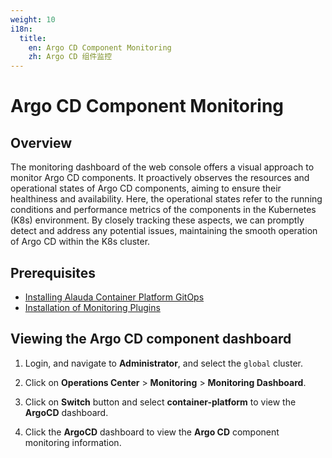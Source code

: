```yaml
---
weight: 10
i18n:
  title:
    en: Argo CD Component Monitoring
    zh: Argo CD 组件监控
---
```


# Argo CD Component Monitoring

## Overview

The monitoring dashboard of the web console offers a visual approach to monitor Argo CD components. It proactively observes the resources and operational states of Argo CD components, aiming to ensure their healthiness and availability. Here, the operational states refer to the running conditions and performance metrics of the components in the Kubernetes (K8s) environment. By closely tracking these aspects, we can promptly detect and address any potential issues, maintaining the smooth operation of Argo CD within the K8s cluster.

## Prerequisites
- [Installing Alauda Container Platform GitOps](/gitops/install_gitops/install_gitops_plugin.mdx)
- [Installation of Monitoring Plugins](/observability/monitor/install_monitor.mdx)

## Viewing the Argo CD component dashboard

1. Login, and navigate to **Administrator**, and select the `global` cluster.

2. Click on **Operations Center** > **Monitoring** > **Monitoring Dashboard**.

3. Click on **Switch** button and select **container-platform** to view the **ArgoCD** dashboard.

4. Click the **ArgoCD** dashboard to view the **Argo CD** component monitoring information.
